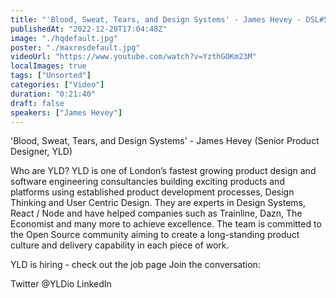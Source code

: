 ```yaml
---
title: "'Blood, Sweat, Tears, and Design Systems' - James Hevey - DSL#5 - December 2022"
publishedAt: "2022-12-20T17:04:48Z"
image: "./hqdefault.jpg"
poster: "./maxresdefault.jpg"
videoUrl: "https://www.youtube.com/watch?v=YzthGOKm23M"
localImages: true
tags: ["Unsorted"]
categories: ["Video"]
duration: "0:21:40"
draft: false
speakers: ["James Hevey"]
---
```


'Blood, Sweat, Tears, and Design Systems' - James Hevey (Senior Product Designer, YLD)

Who are YLD?
YLD is one of London’s fastest growing product design and software engineering consultancies building exciting products and platforms using established product development processes, Design Thinking and User Centric Design. They are experts in Design Systems, React / Node and have helped companies such as Trainline, Dazn, The Economist and many more to achieve excellence.
The team is committed to the Open Source community aiming to create a long-standing product culture and delivery capability in each piece of work.

YLD is hiring - check out the job page
Join the conversation:

Twitter @YLDio
LinkedIn
